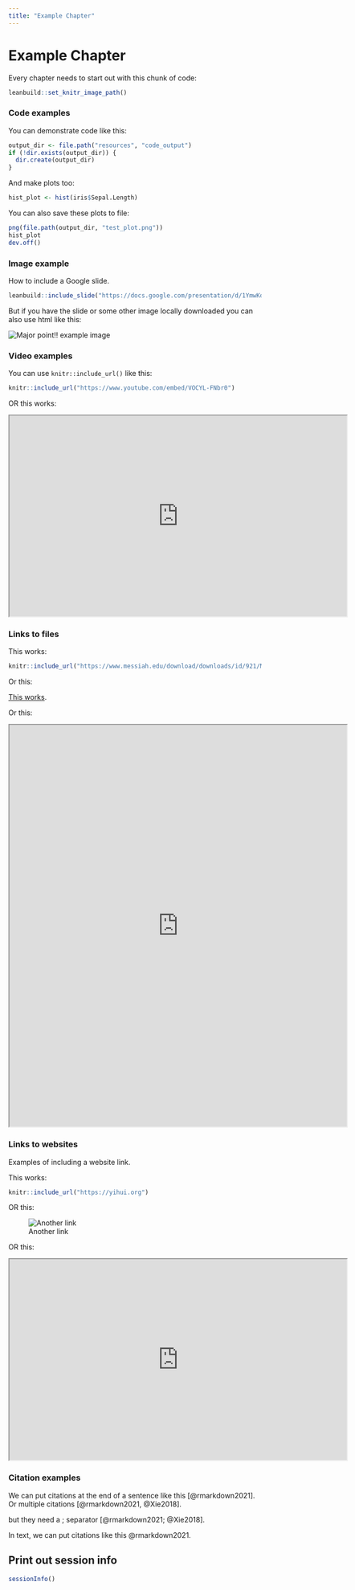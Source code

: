 ```yaml
---
title: "Example Chapter"
---
```


# Example Chapter 

Every chapter needs to start out with this chunk of code:

```r
leanbuild::set_knitr_image_path()
```

### Code examples

You can demonstrate code like this:

```r
output_dir <- file.path("resources", "code_output")
if (!dir.exists(output_dir)) {
  dir.create(output_dir)
}
```

And make plots too:

```r
hist_plot <- hist(iris$Sepal.Length)
```

You can also save these plots to file:

```r
png(file.path(output_dir, "test_plot.png"))
hist_plot
dev.off()
```

### Image example


How to include a Google slide. 

```r
leanbuild::include_slide("https://docs.google.com/presentation/d/1YmwKdIy9BeQ3EShgZhvtb3MgR8P6iDX4DfFD65W_gdQ/edit#slide=id.gcc4fbee202_0_141")
```

But if you have the slide or some other image locally downloaded you can also use html like this:

<img src="resources/images/02-chapter_of_course_files/figure-html//1YmwKdIy9BeQ3EShgZhvtb3MgR8P6iDX4DfFD65W_gdQ_gcc4fbee202_0_141.png" title="Major point!! example image" alt="Major point!! example image" style="display: block; margin: auto;" />


### Video examples

You can use `knitr::include_url()` like this:

```r
knitr::include_url("https://www.youtube.com/embed/VOCYL-FNbr0")
```

OR this works:

<iframe src="https://www.youtube.com/embed/VOCYL-FNbr0" width="672" height="400px"></iframe>

### Links to files

This works:

```r
knitr::include_url("https://www.messiah.edu/download/downloads/id/921/Microaggressions_in_the_Classroom.pdf", height = "800px")
```

Or this:

[This works](https://www.messiah.edu/download/downloads/id/921/Microaggressions_in_the_Classroom.pdf).

Or this:

<iframe src="https://www.messiah.edu/download/downloads/id/921/Microaggressions_in_the_Classroom.pdf" width="672" height="800px"></iframe>

### Links to websites

Examples of including a website link.

This works:

```r
knitr::include_url("https://yihui.org")
```

OR this:

![Another link](https://yihui.org)

OR this:

<iframe src="https://yihui.org" width="672" height="400px"></iframe>

### Citation examples

We can put citations at the end of a sentence like this [@rmarkdown2021].
Or multiple citations [@rmarkdown2021, @Xie2018].

but they need a ; separator [@rmarkdown2021; @Xie2018].

In text, we can put citations like this @rmarkdown2021.

## Print out session info

```r
sessionInfo()
```
